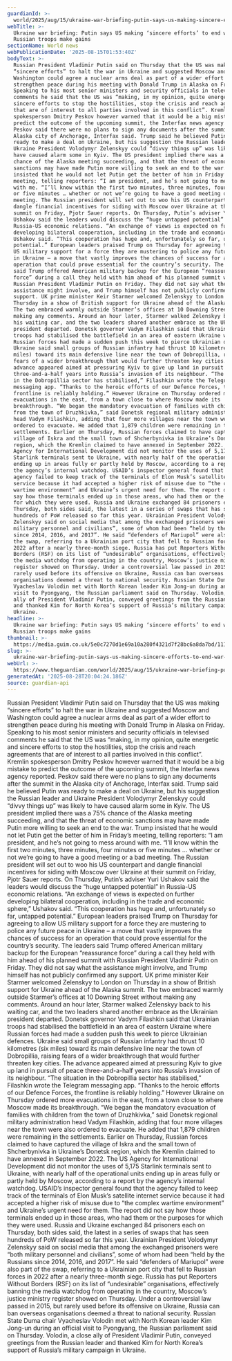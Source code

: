 ```yaml
---
guardianId: >-
  world/2025/aug/15/ukraine-war-briefing-putin-says-us-making-sincere-efforts-to-end-war-as-russian-troops-make-gains
webTitle: >-
  Ukraine war briefing: Putin says US making ‘sincere efforts’ to end war as
  Russian troops make gains
sectionName: World news
webPublicationDate: '2025-08-15T01:53:40Z'
bodyText: >-
  Russian President Vladimir Putin said on Thursday that the US was making
  “sincere efforts” to halt the war in Ukraine and suggested Moscow and
  Washington could agree a nuclear arms deal as part of a wider effort to
  strengthen peace during his meeting with Donald Trump in Alaska on Friday.
  Speaking to his most senior ministers and security officials in televised
  comments he said that the US was “making, in my opinion, quite energetic and
  sincere efforts to stop the hostilities, stop the crisis and reach agreements
  that are of interest to all parties involved in this conflict”. Kremlin
  spokesperson Dmitry Peskov however warned that it would be a big mistake to
  predict the outcome of the upcoming summit, the Interfax news agency reported.
  Peskov said there were no plans to sign any documents after the summit in the
  Alaska city of Anchorage, Interfax said. Trump said he believed Putin was
  ready to make a deal on Ukraine, but his suggestion the Russian leader and
  Ukraine President Volodymyr Zelenskyy could “divvy things up” was likely to
  have caused alarm some in Kyiv. The US president implied there was a 75%
  chance of the Alaska meeting succeeding, and that the threat of economic
  sanctions may have made Putin more willing to seek an end to the war. Trump
  insisted that he would not let Putin get the better of him in Friday’s
  meeting, telling reporters: “I am president, and he’s not going to mess around
  with me. “I’ll know within the first two minutes, three minutes, four minutes
  or five minutes … whether or not we’re going to have a good meeting or a bad
  meeting. The Russian president will set out to woo his US counterpart and
  dangle financial incentives for siding with Moscow over Ukraine at their
  summit on Friday, Pjotr Sauer reports. On Thursday, Putin’s adviser Yuri
  Ushakov said the leaders would discuss the “huge untapped potential” in
  Russia-US economic relations. “An exchange of views is expected on further
  developing bilateral cooperation, including in the trade and economic sphere,”
  Ushakov said. “This cooperation has huge and, unfortunately so far, untapped
  potential.” European leaders praised Trump on Thursday for agreeing to allow
  US military support for a force they are mustering to police any future peace
  in Ukraine – a move that vastly improves the chances of success for an
  operation that could prove essential for the country’s security. The leaders
  said Trump offered American military backup for the European “reassurance
  force” during a call they held with him ahead of his planned summit with
  Russian President Vladimir Putin on Friday. They did not say what the
  assistance might involve, and Trump himself has not publicly confirmed any
  support. UK prime minister Keir Starmer welcomed Zelenskyy to London on
  Thursday in a show of British support for Ukraine ahead of the Alaska summit.
  The two embraced warmly outside Starmer’s offices at 10 Downing Street without
  making any comments. Around an hour later, Starmer walked Zelenskyy back to
  his waiting car, and the two leaders shared another embrace as the Ukrainian
  president departed. Donetsk governor Vadym Filashkin said that Ukrainian
  troops had stabilised the battlefield in an area of eastern Ukraine where
  Russian forces had made a sudden push this week to pierce Ukrainian defences.
  Ukraine said small groups of Russian infantry had thrust 10 kilometres (six
  miles) toward its main defensive line near the town of Dobropillia, raising
  fears of a wider breakthrough that would further threaten key cities. The
  advance appeared aimed at pressuring Kyiv to give up land in pursuit of peace
  three-and-a-half years into Russia’s invasion of its neighbour. “The situation
  in the Dobropillia sector has stabilised,” Filashkin wrote the Telegram
  messaging app. “Thanks to the heroic efforts of our Defence Forces, the
  frontline is reliably holding.” However Ukraine on Thursday ordered more
  evacuations in the east, from a town close to where Moscow made its
  breakthrough. “We began the mandatory evacuation of families with children
  from the town of Druzhkivka,” said Donetsk regional military administration
  head Vadym Filashkin, adding that four more villages near the town were also
  ordered to evacuate. He added that 1,879 children were remaining in the
  settlements. Earlier on Thursday, Russian forces claimed to have captured the
  village of Iskra and the small town of Shcherbynivka in Ukraine’s Donetsk
  region, which the Kremlin claimed to have annexed in September 2022. The US
  Agency for International Development did not monitor the uses of 5,175
  Starlink terminals sent to Ukraine, with nearly half of the operational units
  ending up in areas fully or partly held by Moscow, according to a report by
  the agency’s internal watchdog. USAID’s inspector general found that the
  agency failed to keep track of the terminals of Elon Musk’s satellite internet
  service because it had accepted a higher risk of misuse due to “the complex
  wartime environment” and Ukraine’s urgent need for them. The report did not
  say how those terminals ended up in those areas, who had them or the purposes
  for which they were used. Russia and Ukraine exchanged 84 prisoners each on
  Thursday, both sides said, the latest in a series of swaps that has seen
  hundreds of PoW released so far this year. Ukrainian President Volodymyr
  Zelenskyy said on social media that among the exchanged prisoners were “both
  military personnel and civilians”, some of whom had been “held by the Russians
  since 2014, 2016, and 2017”. He said “defenders of Mariupol” were also part of
  the swap, referring to a Ukrainian port city that fell to Russian forces in
  2022 after a nearly three-month siege. Russia has put Reporters Without
  Borders (RSF) on its list of “undesirable” organisations, effectively banning
  the media watchdog from operating in the country, Moscow’s justice ministry
  register showed on Thursday. Under a controversial law passed in 2015, but
  rarely used before its offensive on Ukraine, Russia can ban overseas
  organisations deemed a threat to national security. Russian State Duma chair
  Vyacheslav Volodin met with North Korean leader Kim Jong-un during an official
  visit to Pyongyang, the Russian parliament said on Thursday. Volodin, a close
  ally of President Vladimir Putin, conveyed greetings from the Russian leader
  and thanked Kim for North Korea’s support of Russia’s military campaign in
  Ukraine.
headline: >-
  Ukraine war briefing: Putin says US making ‘sincere efforts’ to end war as
  Russian troops make gains
thumbnail: >-
  https://media.guim.co.uk/5e0c7270d1e69a10a280f4321d7f28bc6a8da7bd/1117_0_3855_3085/500.jpg
slug: >-
  ukraine-war-briefing-putin-says-us-making-sincere-efforts-to-end-war-as-russian-troops-make-gains
webUrl: >-
  https://www.theguardian.com/world/2025/aug/15/ukraine-war-briefing-putin-says-us-making-sincere-efforts-to-end-war-as-russian-troops-make-gains
generatedAt: '2025-08-28T20:04:24.186Z'
source: guardian-api
---
```

Russian President Vladimir Putin said on Thursday that the US was making “sincere efforts” to halt the war in Ukraine and suggested Moscow and Washington could agree a nuclear arms deal as part of a wider effort to strengthen peace during his meeting with Donald Trump in Alaska on Friday. Speaking to his most senior ministers and security officials in televised comments he said that the US was “making, in my opinion, quite energetic and sincere efforts to stop the hostilities, stop the crisis and reach agreements that are of interest to all parties involved in this conflict”. Kremlin spokesperson Dmitry Peskov however warned that it would be a big mistake to predict the outcome of the upcoming summit, the Interfax news agency reported. Peskov said there were no plans to sign any documents after the summit in the Alaska city of Anchorage, Interfax said. Trump said he believed Putin was ready to make a deal on Ukraine, but his suggestion the Russian leader and Ukraine President Volodymyr Zelenskyy could “divvy things up” was likely to have caused alarm some in Kyiv. The US president implied there was a 75% chance of the Alaska meeting succeeding, and that the threat of economic sanctions may have made Putin more willing to seek an end to the war. Trump insisted that he would not let Putin get the better of him in Friday’s meeting, telling reporters: “I am president, and he’s not going to mess around with me. “I’ll know within the first two minutes, three minutes, four minutes or five minutes … whether or not we’re going to have a good meeting or a bad meeting. The Russian president will set out to woo his US counterpart and dangle financial incentives for siding with Moscow over Ukraine at their summit on Friday, Pjotr Sauer reports. On Thursday, Putin’s adviser Yuri Ushakov said the leaders would discuss the “huge untapped potential” in Russia-US economic relations. “An exchange of views is expected on further developing bilateral cooperation, including in the trade and economic sphere,” Ushakov said. “This cooperation has huge and, unfortunately so far, untapped potential.” European leaders praised Trump on Thursday for agreeing to allow US military support for a force they are mustering to police any future peace in Ukraine – a move that vastly improves the chances of success for an operation that could prove essential for the country’s security. The leaders said Trump offered American military backup for the European “reassurance force” during a call they held with him ahead of his planned summit with Russian President Vladimir Putin on Friday. They did not say what the assistance might involve, and Trump himself has not publicly confirmed any support. UK prime minister Keir Starmer welcomed Zelenskyy to London on Thursday in a show of British support for Ukraine ahead of the Alaska summit. The two embraced warmly outside Starmer’s offices at 10 Downing Street without making any comments. Around an hour later, Starmer walked Zelenskyy back to his waiting car, and the two leaders shared another embrace as the Ukrainian president departed. Donetsk governor Vadym Filashkin said that Ukrainian troops had stabilised the battlefield in an area of eastern Ukraine where Russian forces had made a sudden push this week to pierce Ukrainian defences. Ukraine said small groups of Russian infantry had thrust 10 kilometres (six miles) toward its main defensive line near the town of Dobropillia, raising fears of a wider breakthrough that would further threaten key cities. The advance appeared aimed at pressuring Kyiv to give up land in pursuit of peace three-and-a-half years into Russia’s invasion of its neighbour. “The situation in the Dobropillia sector has stabilised,” Filashkin wrote the Telegram messaging app. “Thanks to the heroic efforts of our Defence Forces, the frontline is reliably holding.” However Ukraine on Thursday ordered more evacuations in the east, from a town close to where Moscow made its breakthrough. “We began the mandatory evacuation of families with children from the town of Druzhkivka,” said Donetsk regional military administration head Vadym Filashkin, adding that four more villages near the town were also ordered to evacuate. He added that 1,879 children were remaining in the settlements. Earlier on Thursday, Russian forces claimed to have captured the village of Iskra and the small town of Shcherbynivka in Ukraine’s Donetsk region, which the Kremlin claimed to have annexed in September 2022. The US Agency for International Development did not monitor the uses of 5,175 Starlink terminals sent to Ukraine, with nearly half of the operational units ending up in areas fully or partly held by Moscow, according to a report by the agency’s internal watchdog. USAID’s inspector general found that the agency failed to keep track of the terminals of Elon Musk’s satellite internet service because it had accepted a higher risk of misuse due to “the complex wartime environment” and Ukraine’s urgent need for them. The report did not say how those terminals ended up in those areas, who had them or the purposes for which they were used. Russia and Ukraine exchanged 84 prisoners each on Thursday, both sides said, the latest in a series of swaps that has seen hundreds of PoW released so far this year. Ukrainian President Volodymyr Zelenskyy said on social media that among the exchanged prisoners were “both military personnel and civilians”, some of whom had been “held by the Russians since 2014, 2016, and 2017”. He said “defenders of Mariupol” were also part of the swap, referring to a Ukrainian port city that fell to Russian forces in 2022 after a nearly three-month siege. Russia has put Reporters Without Borders (RSF) on its list of “undesirable” organisations, effectively banning the media watchdog from operating in the country, Moscow’s justice ministry register showed on Thursday. Under a controversial law passed in 2015, but rarely used before its offensive on Ukraine, Russia can ban overseas organisations deemed a threat to national security. Russian State Duma chair Vyacheslav Volodin met with North Korean leader Kim Jong-un during an official visit to Pyongyang, the Russian parliament said on Thursday. Volodin, a close ally of President Vladimir Putin, conveyed greetings from the Russian leader and thanked Kim for North Korea’s support of Russia’s military campaign in Ukraine.
